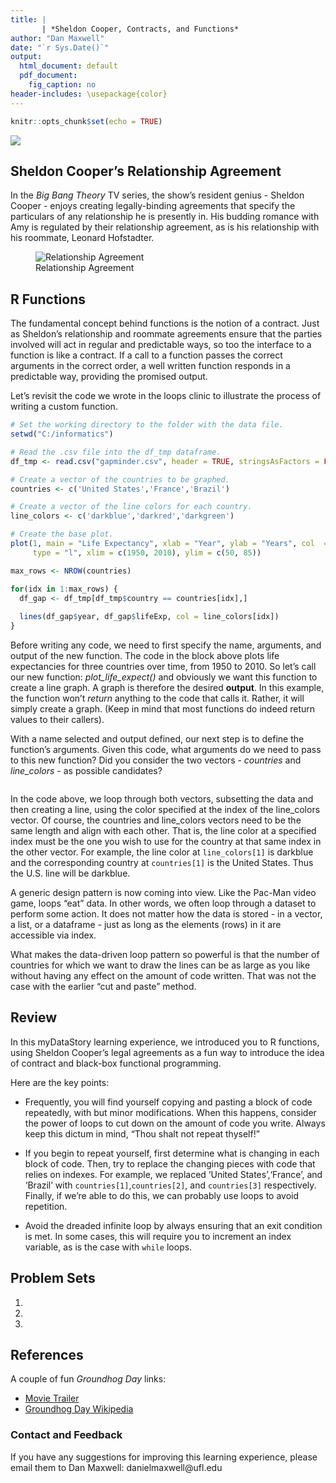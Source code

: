 --- 
title: |
       | *Sheldon Cooper, Contracts, and Functions*
author: "Dan Maxwell"
date: "`r Sys.Date()`"
output:
  html_document: default
  pdf_document:
    fig_caption: no
header-includes: \usepackage{color}
---

```{r setup, include=FALSE}
knitr::opts_chunk$set(echo = TRUE)

```
![](../fig/mydatastory_footer.png)

<script src="hideOutput.js"></script>

<link rel="stylesheet" type="text/css" href="fold.css">

## Sheldon Cooper's Relationship Agreement
In the *Big Bang Theory* TV series, the show's resident genius - Sheldon Cooper - enjoys creating legally-binding agreements that specify the particulars of any relationship he is presently in.  His budding romance with Amy is regulated by their relationship agreement, as is his relationship with his roommate, Leonard Hofstadter.

![Relationship Agreement](../fig/cooper_agreement.jpg)

## R Functions
The fundamental concept behind functions is the notion of a contract.  Just as Sheldon's relationship and roommate agreements ensure that the parties involved will act in regular and predictable ways, so too the interface to a function is like a contract.  If a call to a function passes the correct arguments in the correct order, a well written function responds in a predictable way, providing the promised output.  

Let's revisit the code we wrote in the loops clinic to illustrate the process of writing a custom function.

```{r fig.width = 3.75, fig.height = 3.75}

# Set the working directory to the folder with the data file.
setwd("C:/informatics")

# Read the .csv file into the df_tmp dataframe.
df_tmp <- read.csv("gapminder.csv", header = TRUE, stringsAsFactors = FALSE)

# Create a vector of the countries to be graphed.
countries <- c('United States','France','Brazil')

# Create a vector of the line colors for each country.
line_colors <- c('darkblue','darkred','darkgreen')

# Create the base plot.
plot(1, main = "Life Expectancy", xlab = "Year", ylab = "Years", col  = "darkblue", 
     type = "l", xlim = c(1950, 2010), ylim = c(50, 85))

max_rows <- NROW(countries)      

for(idx in 1:max_rows) {               
  df_gap <- df_tmp[df_tmp$country == countries[idx],]
  
  lines(df_gap$year, df_gap$lifeExp, col = line_colors[idx])
}

```

Before writing any code, we need to first specify the name, arguments, and output of the new function.  The code in the block above plots life expectancies for three countries over time, from 1950 to 2010.  So let's call our new function: *plot_life_expect()* and obviously we want this function to create a line graph.  A graph is therefore the desired **output**.  In this example, the function won't *return* anything to the code that calls it.  Rather, it will simply create a graph.  (Keep in mind that most functions do indeed return values to their callers).

With a name selected and output defined, our next step is to define the function's arguments.  Given this code, what arguments do we need to pass to this new function?  Did you consider the two vectors - *countries* and *line_colors* - as possible candidates?





```{r eval = FALSE}

```

</div>

In the code above, we loop through both vectors, subsetting the data and then creating a line, using the color specified at the index of the line_colors vector.  Of course, the countries and line_colors vectors need to be the same length and align with each other.  That is, the line color at a specified index must be the one you wish to use for the country at that same index in the other vector.  For example, the line color at `line_colors[1]` is darkblue and the corresponding country at `countries[1]` is the United States.  Thus the U.S. line will be darkblue.

A generic design pattern is now coming into view.  Like the Pac-Man video game, loops "eat" data.  In other words, we often loop through a dataset to perform some action.  It does not matter how the data is stored - in a vector, a list, or a dataframe - just as long as the elements (rows) in it are accessible via index.

What makes the data-driven loop pattern so powerful is that the number of countries for which we want to draw the lines can be as large as you like without having any effect on the amount of code written. That was not the case with the earlier "cut and paste" method.

## Review

In this myDataStory learning experience, we introduced you to R functions, using Sheldon Cooper's legal agreements as a fun way to introduce the idea of contract and black-box functional programming.

Here are the key points:

* Frequently, you will find yourself copying and pasting a block of code repeatedly, with but minor modifications.  When this happens, consider the power of loops to cut down on the amount of code you write.  Always keep this dictum in mind, "Thou shalt not repeat thyself!" 

* If you begin to repeat yourself, first determine what is changing in each block of code.  Then, try to replace the changing pieces with code that relies on indexes.  For example, we replaced 'United States','France', and 'Brazil' with `countries[1]`,`countries[2]`, and `countries[3]` respectively.  Finally, if we're able to do this, we can probably use loops to avoid repetition.

* Avoid the dreaded infinite loop by always ensuring that an exit condition is met.  In some cases, this will require you to increment an index variable, as is the case with `while` loops.

## Problem Sets
1. 

2. 

3. 


## References

A couple of fun *Groundhog Day* links:

* [Movie Trailer](https://www.youtube.com/watch?v=2vmmTnDJnH0)
* [Groundhog Day Wikipedia](https://en.wikipedia.org/wiki/Punxsutawney_Phil)

### Contact and Feedback
If you have any suggestions for improving this learning experience, please email them to Dan Maxwell: danielmaxwell@ufl.edu


